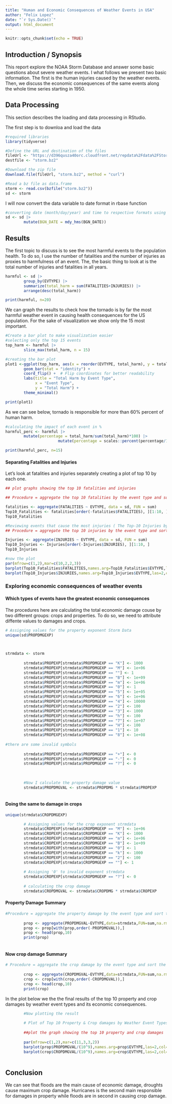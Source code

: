 ```yaml
---
title: "Human and Economic Consequences of Weather Events in USA"
author: "Felix Lopez"
date: "`r Sys.Date()`"
output: html_document
---
```


```r
knitr::opts_chunk$set(echo = TRUE)
```

## Introduction / Synopsis

This report explore the NOAA Storm Database and answer some basic questions about severe weather events. I what follows we present two basic information. The first is the human injuries caused by the weather events. Then, we discuss the economic consequences of the same events along the whole time series starting in 1950.

## Data Processing

This section describes the loading and data processing in RStudio. 

The first step is to downloa and load the data 

```r
#required libraries
library(tidyverse)

#Define the URL and destination of the files
fileUrl <- "https://d396qusza40orc.cloudfront.net/repdata%2Fdata%2FStormData.csv.bz2"
destfile <- "storm.bz2"

#Download the zip file
download.file(fileUrl, "storm.bz2", method = "curl")

#Read a bz file as data.frame
storm <- read.csv(bzfile("storm.bz2"))
sd <- storm
```

I will now convert the data variable to date format in rbase function

```r
#converting date (month/day/year) and time to respective formats using lubridate
sd <- sd |> 
        mutate(BGN_DATE = mdy_hms(BGN_DATE))

```

## Results

The first topic to discuss is to see the most harmful events to the population health. To do so, I use the number of fatalities and the number of injuries as proxies to harmfulness of an event. The, the basic thing to look at is the total number of injuries and fatalities in all years.

```r
harmful <- sd |> 
        group_by(EVTYPE) |> 
        summarize(total_harm = sum(FATALITIES+INJURIES)) |> 
        arrange(desc(total_harm))

print(harmful, n=20)

```

We can graph the results to check how the tornado is by far the most harmful weather event in causing health consequences for the US population. For the sake of visualization we show only the 15 most important.

```r
#Create a bar plot to make visualization easier
#selecting only the top 15 events
top_harm <- harmful |> 
        slice_max(total_harm, n = 15) 
```

```r
#creating the bar plot
plot1 <-ggplot(top_harm, aes(x = reorder(EVTYPE, total_harm), y = total_harm)) +
        geom_bar(stat = "identity") +
        coord_flip() +  # Flip coordinates for better readability
        labs(title = "Total Harm by Event Type",
             x = "Event Type",
             y = "Total Harm") +
        theme_minimal()

print(plot1)
```
  
  
As we can see below, tornado is responsible for more than 60% percent of human harm.

```r
#calculating the impact of each event in %
harmful_perc <- harmful |> 
        mutate(percentage = total_harm/sum(total_harm)*100) |> 
                       mutate(percentage = scales::percent(percentage/100, accuracy = 0.1))

print(harmful_perc, n=15)
```
#### Separating Fatalities and Injuries

Let's look at fatalities and injuries separately creating a plot of top 10 by each one.

```r
## plot graphs showing the top 10 fatalities and injuries

## Procedure = aggregate the top 10 fatalities by the event type and sort the output in descending order

fatalities <- aggregate(FATALITIES ~ EVTYPE, data = sd, FUN = sum)
Top10_Fatalities <- fatalities[order(-fatalities$FATALITIES), ][1:10, ] 
Top10_Fatalities 
```
```r
#Reviewing events that cause the most injuries ( The Top-10 Injuries by Weather Event )
## Procedure = aggregate the top 10 injuries by the event type and sort the output in descending order

Injuries <- aggregate(INJURIES ~ EVTYPE, data = sd, FUN = sum)
Top10_Injuries <- Injuries[order(-Injuries$INJURIES), ][1:10, ] 
Top10_Injuries 
```

```r
#now the plot
par(mfrow=c(1,2),mar=c(10,2,2,3))
barplot(Top10_Fatalities$FATALITIES,names.arg=Top10_Fatalities$EVTYPE,las=2,col="sienna",ylab="fatalities",main="Top 10 fatalities")
barplot(Top10_Injuries$INJURIES,names.arg=Top10_Injuries$EVTYPE,las=2,col="sienna",ylab="injuries",main="Top 10 Injuries")
```



### Exploring economic consequences of weather events


#### Which types of events have the greatest economic consequences

The procedures here are calculating the total economic damage couse by two different groups: crops and properties. To do so, we need to attribute diffente values to damages and crops.

```r
# Assigning values for the property exponent Storm Data
unique(sd$PROPDMGEXP)


        
strmdata <- storm
        
        strmdata$PROPEXP[strmdata$PROPDMGEXP == "K"] <- 1000
        strmdata$PROPEXP[strmdata$PROPDMGEXP == "M"] <- 1e+06
        strmdata$PROPEXP[strmdata$PROPDMGEXP == ""] <- 1
        strmdata$PROPEXP[strmdata$PROPDMGEXP == "B"] <- 1e+09
        strmdata$PROPEXP[strmdata$PROPDMGEXP == "m"] <- 1e+06
        strmdata$PROPEXP[strmdata$PROPDMGEXP == "0"] <- 1
        strmdata$PROPEXP[strmdata$PROPDMGEXP == "5"] <- 1e+05
        strmdata$PROPEXP[strmdata$PROPDMGEXP == "6"] <- 1e+06
        strmdata$PROPEXP[strmdata$PROPDMGEXP == "4"] <- 10000
        strmdata$PROPEXP[strmdata$PROPDMGEXP == "2"] <- 100
        strmdata$PROPEXP[strmdata$PROPDMGEXP == "3"] <- 1000
        strmdata$PROPEXP[strmdata$PROPDMGEXP == "h"] <- 100
        strmdata$PROPEXP[strmdata$PROPDMGEXP == "7"] <- 1e+07
        strmdata$PROPEXP[strmdata$PROPDMGEXP == "H"] <- 100
        strmdata$PROPEXP[strmdata$PROPDMGEXP == "1"] <- 10
        strmdata$PROPEXP[strmdata$PROPDMGEXP == "8"] <- 1e+08   
        
#there are some invalid symbols
        
        strmdata$PROPEXP[strmdata$PROPDMGEXP == "+"] <- 0
        strmdata$PROPEXP[strmdata$PROPDMGEXP == "-"] <- 0
        strmdata$PROPEXP[strmdata$PROPDMGEXP == "?"] <- 0
        
        
        
        #Now I calculate the property damage value
        strmdata$PROPDMGVAL <- strmdata$PROPDMG * strmdata$PROPEXP
 
```
        
        
#### Doing the same to damage in crops
```r
unique(strmdata$CROPDMGEXP)

        # Assigning values for the crop exponent strmdata 
        strmdata$CROPEXP[strmdata$CROPDMGEXP == "M"] <- 1e+06
        strmdata$CROPEXP[strmdata$CROPDMGEXP == "K"] <- 1000
        strmdata$CROPEXP[strmdata$CROPDMGEXP == "m"] <- 1e+06
        strmdata$CROPEXP[strmdata$CROPDMGEXP == "B"] <- 1e+09
        strmdata$CROPEXP[strmdata$CROPDMGEXP == "0"] <- 1
        strmdata$CROPEXP[strmdata$CROPDMGEXP == "k"] <- 1000
        strmdata$CROPEXP[strmdata$CROPDMGEXP == "2"] <- 100
        strmdata$CROPEXP[strmdata$CROPDMGEXP == ""] <- 1
        
        # Assigning '0' to invalid exponent strmdata
        strmdata$CROPEXP[strmdata$CROPDMGEXP == "?"] <- 0
        
        # calculating the crop damage 
        strmdata$CROPDMGVAL <- strmdata$CROPDMG * strmdata$CROPEXP
```
        
        
#### Property Damage Summary
        
```r
#Procedure = aggregate the property damage by the event type and sort the output it in descending order
        
        prop <- aggregate(PROPDMGVAL~EVTYPE,data=strmdata,FUN=sum,na.rm=TRUE)
        prop <- prop[with(prop,order(-PROPDMGVAL)),]
        prop <- head(prop,10)
        print(prop)
 
```

#### Now crop damage Summary
```r
# Procedure = aggregate the crop damage by the event type and sort the output it in descending order
        
        crop <- aggregate(CROPDMGVAL~EVTYPE,data=strmdata,FUN=sum,na.rm=TRUE)
        crop <- crop[with(crop,order(-CROPDMGVAL)),]
        crop <- head(crop,10)
        print(crop)
```
        
In the plot below we the the final results of the top 10 property and crop damages by weather event types and its economic consequences.        
        
```r

        #Now plotting the result
        
        # Plot of Top 10 Property & Crop damages by Weather Event Types ( Economic Consequences )
        
        ##plot the graph showing the top 10 property and crop damages
        
        par(mfrow=c(1,2),mar=c(11,3,3,2))
        barplot(prop$PROPDMGVAL/(10^9),names.arg=prop$EVTYPE,las=2,col="blue",ylab="Prop.damage(billions)",main="Top10 Prop.Damages")
        barplot(crop$CROPDMGVAL/(10^9),names.arg=crop$EVTYPE,las=2,col="blue",ylab="Crop damage(billions)",main="Top10 Crop.Damages")
        
```

## Conclusion

We can see that floods are the main cause of economic damage, droughts cause maximum crop damage. Hurricanes is the second main responsible for damages in property while floods are in second in causing crop damage. 
        
